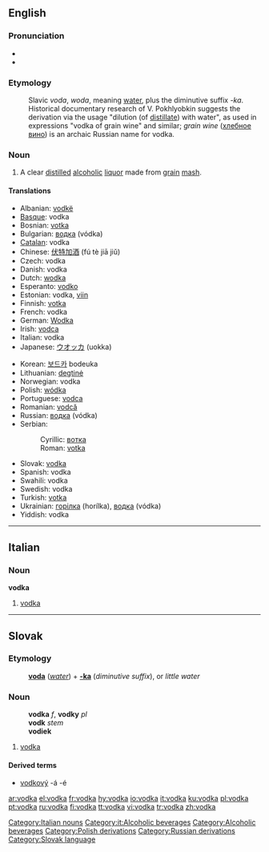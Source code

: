 {{wikipedia}}
==English==

===Pronunciation===
* {{IPA|/ˈvɒdkə/}}
* {{audio|en-us-vodka.ogg|Audio (US)}}

===Etymology===
: Slavic ''voda'', ''woda'', meaning [[water]], plus the diminutive suffix ''-ka''. Historical documentary research of V. Pokhlyobkin suggests the derivation via the usage "dilution (of [[distil]]late) with water", as used in expressions "vodka of grain wine" and similar; ''grain wine'' ([[хлебное вино]]) is an archaic Russian name for vodka.

===Noun===
{{en-noun}}

# A clear [[distil]]led [[alcoholic]] [[liquor]] made from [[grain]] [[mash]].

====Translations====
{{trans-top|clear distilled alcoholic liquor}}
* Albanian: [[vodkë]] {{f}}
* [[Basque]]: vodka
* Bosnian: [[votka#Bosnian|votka]] {{f}}
* Bulgarian: [[водка]] (vódka) {{f}}
* [[Catalan]]: vodka {{f}}
* Chinese: [[伏特加酒]] (fú tè jiā jiǔ)
* Czech: vodka {{f}}
* Danish: vodka {{c}}
* Dutch: [[wodka]] {{m}}
* Esperanto: [[vodko]]
* Estonian: vodka, [[viin]]
* Finnish: [[votka]]
* French: vodka {{f}}
* German: [[Wodka]] {{m}}
* Irish: [[vodca]] {{m}}
* Italian: vodka {{f}}
* Japanese: [[ウオッカ]] (uokka)
{{trans-mid}}
* Korean: [[보드카]] bodeuka
* Lithuanian: [[degtinė]] {{f}}
* Norwegian: vodka {{c}}
* Polish: [[wódka]] {{f}}
* Portuguese: [[vodca]] {{f}}
* Romanian: [[vodcă]] {{f}}
* Russian: [[водка]] (vódka) {{f}}
* Serbian:
*: Cyrillic: [[вотка#Serbian|вотка]] {{f}}
*: Roman: [[votka#Serbian|votka]] {{f}}
* Slovak: [[vodka#Slovak|vodka]] {{f}}
* Spanish: vodka {{f}}
* Swahili: vodka
* Swedish: vodka {{c}}
* Turkish: [[votka]]
* Ukrainian: [[горілка]] {{f}} (horílka), [[водка]] (vódka) {{f}}
* Yiddish: vodka {{m}}
{{trans-bottom}}

----

==Italian==
{{wikipedia|lang=it}}

===Noun===
'''vodka''' {{f}} {{inv}}

# [[vodka#English|vodka]]

[[Category:Italian nouns]]
[[Category:it:Alcoholic beverages]]

----

==Slovak==

===Etymology===
: '''[[voda#Slovak|voda]]''' (''[[water]]'') + '''[[-ka#Slovak|-ka]]''' (''diminutive suffix''), or ''little water''

===Noun===
: '''vodka''' ''f'', '''vodky''' ''pl''
: '''vodk''' ''stem''
: '''vodiek''' ''{{genpl}}''
: {{decpat}} {{zena}}

# [[vodka#English|vodka]]

====Derived terms====
* [[vodkový]] -á -é

[[Category:Alcoholic beverages]]
[[Category:Polish derivations]]
[[Category:Russian derivations]]
[[Category:Slovak language]]

[[ar:vodka]]
[[el:vodka]]
[[fr:vodka]]
[[hy:vodka]]
[[io:vodka]]
[[it:vodka]]
[[ku:vodka]]
[[pl:vodka]]
[[pt:vodka]]
[[ru:vodka]]
[[fi:vodka]]
[[tt:vodka]]
[[vi:vodka]]
[[tr:vodka]]
[[zh:vodka]]
